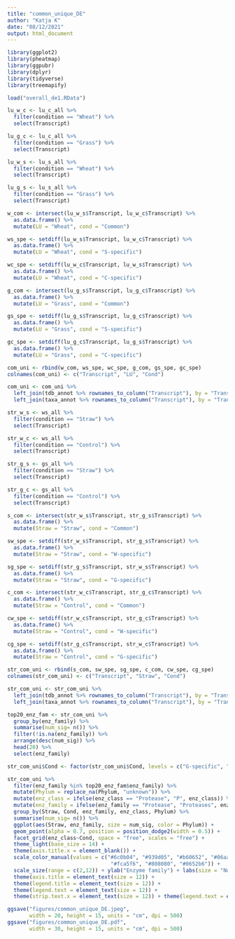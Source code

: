 ---
title: "common_unique_DE"
author: "Katja K"
date: "08/12/2021"
output: html_document
---


```{r land-use effect, message=FALSE, warning=FALSE}

library(ggplot2)
library(pheatmap)
library(ggpubr)
library(dplyr)
library(tidyverse)
library(treemapify)

load("overall_de1.RData")

lu_w_c <- lu_c_all %>%
  filter(condition == "Wheat") %>%
  select(Transcript)

lu_g_c <- lu_c_all %>%
  filter(condition == "Grass") %>%
  select(Transcript)

lu_w_s <- lu_s_all %>%
  filter(condition == "Wheat") %>%
  select(Transcript)

lu_g_s <- lu_s_all %>%
  filter(condition == "Grass") %>%
  select(Transcript)

w_com <- intersect(lu_w_s$Transcript, lu_w_c$Transcript) %>%
  as.data.frame() %>%
  mutate(LU = "Wheat", cond = "Common")

ws_spe <- setdiff(lu_w_s$Transcript, lu_w_c$Transcript) %>% 
  as.data.frame() %>% 
  mutate(LU = "Wheat", cond = "S-specific")

wc_spe <- setdiff(lu_w_c$Transcript, lu_w_s$Transcript) %>% 
  as.data.frame() %>% 
  mutate(LU = "Wheat", cond = "C-specific")

g_com <- intersect(lu_g_s$Transcript, lu_g_c$Transcript) %>%
  as.data.frame() %>%
  mutate(LU = "Grass", cond = "Common")

gs_spe <- setdiff(lu_g_s$Transcript, lu_g_c$Transcript) %>% 
  as.data.frame() %>% 
  mutate(LU = "Grass", cond = "S-specific")

gc_spe <- setdiff(lu_g_c$Transcript, lu_g_s$Transcript) %>% 
  as.data.frame() %>% 
  mutate(LU = "Grass", cond = "C-specific")

com_uni <- rbind(w_com, ws_spe, wc_spe, g_com, gs_spe, gc_spe)
colnames(com_uni) <- c("Transcript", "LU", "Cond")

com_uni <- com_uni %>% 
  left_join(tdb_annot %>% rownames_to_column("Transcript"), by = "Transcript") %>%
  left_join(taxa_annot %>% rownames_to_column("Transcript"), by = "Transcript") 

```

```{r effect of straw,  message=FALSE, warning=FALSE}

str_w_s <- ws_all %>% 
  filter(condition == "Straw") %>%
  select(Transcript)

str_w_c <- ws_all %>%
  filter(condition == "Control") %>%
  select(Transcript)

str_g_s <- gs_all %>% 
  filter(condition == "Straw") %>%
  select(Transcript)

str_g_c <- gs_all %>%
  filter(condition == "Control") %>%
  select(Transcript)

s_com <- intersect(str_w_s$Transcript, str_g_s$Transcript) %>%
  as.data.frame() %>%
  mutate(Straw = "Straw", cond = "Common")

sw_spe <- setdiff(str_w_s$Transcript, str_g_s$Transcript) %>% 
  as.data.frame() %>% 
  mutate(Straw = "Straw", cond = "W-specific")

sg_spe <- setdiff(str_g_s$Transcript, str_w_s$Transcript) %>% 
  as.data.frame() %>% 
  mutate(Straw = "Straw", cond = "G-specific")

c_com <- intersect(str_w_c$Transcript, str_g_c$Transcript) %>%
  as.data.frame() %>%
  mutate(Straw = "Control", cond = "Common")

cw_spe <- setdiff(str_w_c$Transcript, str_g_c$Transcript) %>% 
  as.data.frame() %>% 
  mutate(Straw = "Control", cond = "W-specific")

cg_spe <- setdiff(str_g_c$Transcript, str_w_c$Transcript) %>% 
  as.data.frame() %>% 
  mutate(Straw = "Control", cond = "G-specific")

str_com_uni <- rbind(s_com, sw_spe, sg_spe, c_com, cw_spe, cg_spe)
colnames(str_com_uni) <- c("Transcript", "Straw", "Cond")

str_com_uni <- str_com_uni %>% 
  left_join(tdb_annot %>% rownames_to_column("Transcript"), by = "Transcript") %>%
  left_join(taxa_annot %>% rownames_to_column("Transcript"), by = "Transcript") 

top20_enz_fam <- str_com_uni %>%
  group_by(enz_family) %>%
  summarise(num_sig= n()) %>%
  filter(!is.na(enz_family)) %>%
  arrange(desc(num_sig)) %>% 
  head(20) %>%
  select(enz_family)

str_com_uni$Cond <- factor(str_com_uni$Cond, levels = c("G-specific", "Common", "W-specific"), labels = c("Grass-specific", "Common", "Wheat-specific"))

```

```{r plot, message=FALSE, warning=FALSE}

str_com_uni %>%
  filter(enz_family %in% top20_enz_fam$enz_family) %>%
  mutate(Phylum = replace_na(Phylum, "unknown")) %>%
  mutate(enz_class = ifelse(enz_class == "Protease", "P", enz_class)) %>%
  mutate(enz_family = ifelse(enz_family == "Protease", "Proteases", enz_family)) %>%
  group_by(Straw, Cond, enz_family, enz_class, Phylum) %>%
  summarise(num_sig= n()) %>%
  ggplot(aes(Straw, enz_family, size = num_sig, color = Phylum)) +
  geom_point(alpha = 0.7, position = position_dodge2(width = 0.5)) +
  facet_grid(enz_class~Cond, space = "free", scales = "free") +
  theme_light(base_size = 14) +
  theme(axis.title.x = element_blank()) +
  scale_color_manual(values = c("#6c0b04", "#939d05", "#b60652", "#06aab6", "#b66a06", 
                                 "#fca5f6", "#808080", "#0652b6")) +
  scale_size(range = c(2,12)) + ylab("Enzyme family") + labs(size = "Number of DE transcripts") + theme(axis.text = element_text(size = 12)) + 
  theme(axis.title = element_text(size = 12)) +
  theme(legend.title = element_text(size = 12)) + 
  theme(legend.text = element_text(size = 12)) + 
  theme(strip.text.x = element_text(size = 12)) + theme(legend.text = element_text(size=12)) + guides(color = guide_legend(override.aes = list(size = 4)))

```

```{r save, message=FALSE, warning=FALSE}
ggsave("figures/common_unique_DE.jpeg", 
       width = 20, height = 15, units = "cm", dpi = 500)
ggsave("figures/common_unique_DE.pdf", 
       width = 30, height = 15, units = "cm", dpi = 500)
```
